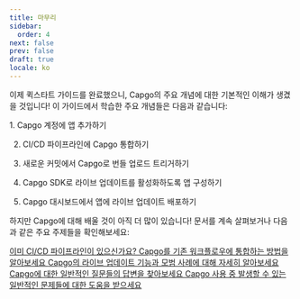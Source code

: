 ```yaml
---
title: 마무리
sidebar:
  order: 4
next: false
prev: false
draft: true
locale: ko
---
```



이제 퀵스타트 가이드를 완료했으니, Capgo의 주요 개념에 대한 기본적인 이해가 생겼을 것입니다! 이 가이드에서 학습한 주요 개념들은 다음과 같습니다:

<Steps>
1. Capgo 계정에 앱 추가하기

2. CI/CD 파이프라인에 Capgo 통합하기

3. 새로운 커밋에서 Capgo로 번들 업로드 트리거하기

4. Capgo SDK로 라이브 업데이트를 활성화하도록 앱 구성하기

5. Capgo 대시보드에서 앱에 라이브 업데이트 배포하기
</Steps>

하지만 Capgo에 대해 배울 것이 아직 더 많이 있습니다! 문서를 계속 살펴보거나 다음과 같은 주요 주제들을 확인해보세요:

<CardGrid stagger>
  <a href="/docs/getting-started/cicd-integration/">
    <Card title="CI/CD 통합" icon="gitlab">
      이미 CI/CD 파이프라인이 있으신가요? Capgo를 기존 워크플로우에 통합하는 방법을 알아보세요
    </Card>
  </a>

  <a href="/docs/live-updates/">
    <Card title="라이브 업데이트" icon="cloud-download">
      Capgo의 라이브 업데이트 기능과 모범 사례에 대해 자세히 알아보세요
    </Card>
  </a>

  <a href="/docs/faq/">
    <Card title="FAQ" icon="open-book">
      Capgo에 대한 일반적인 질문들의 답변을 찾아보세요
    </Card>
  </a>

  <a href="/docs/troubleshooting/">
    <Card title="문제 해결" icon="error">
      Capgo 사용 중 발생할 수 있는 일반적인 문제들에 대한 도움을 받으세요
    </Card>
  </a>
</CardGrid>